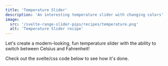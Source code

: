 ```yaml
---
title: 'Temperature Slider'
description: 'An interesting temperature slider with changing colors'
image:
  src: '/svelte-range-slider-pips/recipes/temperature.png'
  alt: 'Temperature Slider recipe'
---
```






Let's create a modern-looking, fun temperature slider with 
the ability to switch between Celsius and Fahrenheit!

<Demo name="Temperature Slider" client:visible>
  <TemperatureSlider client:visible />
</Demo>

<Note type="ok">
  Check out the svelte/css code below to see how it's done.
</Note>

<Demo name="Demo of the Slider Styles" client:visible>
  <Code slot="svelte" code={cleanImport(TemperatureSliderRaw)} lang="svelte" />
  <Code slot="css" code={TemperatureSliderCss} lang="css" />
</Demo>